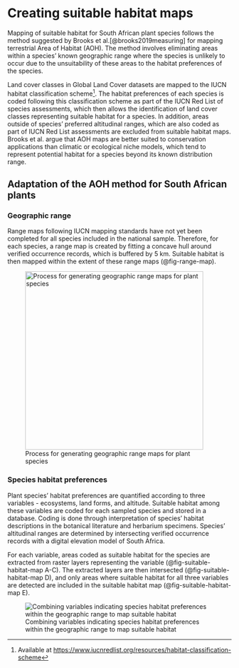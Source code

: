 # Creating suitable habitat maps {#sec-habitat-maps}

Mapping of suitable habitat for South African plant species follows the method suggested by Brooks et al.[@brooks2019measuring] for mapping terrestrial Area of Habitat (AOH). The method involves eliminating areas within a species' known geographic range where the species is unlikely to occur due to the unsuitability of these areas to the habitat preferences of the species.

Land cover classes in Global Land Cover datasets are mapped to the IUCN habitat classification scheme[^suitable-habitat-maps-1]. The habitat preferences of each species is coded following this classification scheme as part of the IUCN Red List of species assessments, which then allows the identification of land cover classes representing suitable habitat for a species. In addition, areas outside of species' preferred altitudinal ranges, which are also coded as part of IUCN Red List assessments are excluded from suitable habitat maps. Brooks et al. argue that AOH maps are better suited to conservation applications than climatic or ecological niche models, which tend to represent potential habitat for a species beyond its known distribution range.

[^suitable-habitat-maps-1]: Available at <https://www.iucnredlist.org/resources/habitat-classification-scheme>

## Adaptation of the AOH method for South African plants

### Geographic range

Range maps following IUCN mapping standards have not yet been completed for all species included in the national sample. Therefore, for each species, a range map is created by fitting a concave hull around verified occurrence records, which is buffered by 5 km. Suitable habitat is then mapped within the extent of these range maps (@fig-range-map).

![Process for generating geographic range maps for plant species](imgs/range-map.png){#fig-range-map fig-align="center" width="400"}

### Species habitat preferences

Plant species' habitat preferences are quantified according to three variables - ecosystems, land forms, and altitude. Suitable habitat among these variables are coded for each sampled species and stored in a database. Coding is done through interpretation of species' habitat descriptions in the botanical literature and herbarium specimens. Species' altitudinal ranges are determined by intersecting verified occurrence records with a digital elevation model of South Africa.

For each variable, areas coded as suitable habitat for the species are extracted from raster layers representing the variable (@fig-suitable-habitat-map A-C). The extracted layers are then intersected (@fig-suitable-habitat-map D), and only areas where suitable habitat for all three variables are detected are included in the suitable habitat map (@fig-suitable-habitat-map E).

![Combining variables indicating species habitat preferences within the geographic range to map suitable habitat](imgs/shm-process.png){#fig-suitable-habitat-map}
